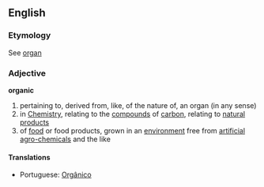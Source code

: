 ==English==
===Etymology===
See [[organ]]
===Adjective===
'''organic'''
# pertaining to, derived from, like, of the nature of, an organ (in any sense)
# in [[Chemistry]], relating to the [[compound]]s of [[carbon]], relating to [[natural]] [[product]]s
# of [[food]] or food products, grown in an [[environment]] free from [[artificial]] [[agro-chemical]]s and the like

====Translations====
*Portuguese: [[Orgânico]]
